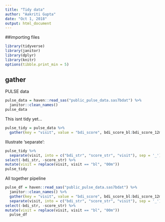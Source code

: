 ```yaml
---
title: "Tidy data"
author: "Aakriti Gupta"
date: "Oct 1, 2018"
output: html_document
---
```



##importing files

```r
library(tidyverse)
library(janitor)
library(dplyr)
library(knitr)
options(tibble.print_min = 5)
```

## gather

PULSE data

```r
pulse_data = haven::read_sas("public_pulse_data.sas7bdat") %>%
  janitor::clean_names() 
pulse_data
```
 This isnt tidy yet...
 
```r
pulse_tidy = pulse_data %>%
  gather(key = "visit", value = "bdi_score", bdi_score_bl:bdi_score_12m)
```
 
 Illustrate 'separate':
 
```r
pulse_tidy %>% 
  separate(visit, into = c("bdi_str", "score_str", "visit"), sep = '_') %>% 
select(-bdi_str, -score_str) %>% 
mutate(visit = replace(visit, visit == "bl", "00m")) 
pulse_tidy
```
 
 All together pipeline
```r
pulse_df = haven::read_sas("public_pulse_data.sas7bdat") %>%
  janitor::clean_names() %>% 
  gather(key = "visit", value = "bdi_score", bdi_score_bl:bdi_score_12m) %>% 
  separate(visit, into = c("bdi_str", "score_str", "visit"), sep = '_') %>% 
select(-bdi_str, -score_str) %>% 
mutate(visit = replace(visit, visit == "bl", "00m")) 
  pulse_df
```
 
